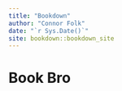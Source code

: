 ```yaml
--- 
title: "Bookdown"
author: "Connor Folk"
date: "`r Sys.Date()`"
site: bookdown::bookdown_site
---
```


# Book Bro


